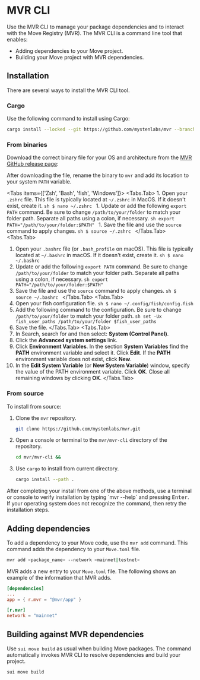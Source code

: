 
# MVR CLI

Use the MVR CLI to manage your package dependencies and to interact with the Move Registry (MVR). The MVR CLI is a command line tool that enables:

- Adding dependencies to your Move project.
- Building your Move project with MVR dependencies.

## Installation

There are several ways to install the MVR CLI tool.

### Cargo

Use the following command to install using Cargo:

```sh
cargo install --locked --git https://github.com/mystenlabs/mvr --branch release mvr
```

### From binaries

Download the correct binary file for your OS and architecture from the [MVR GitHub release page](https://github.com/MystenLabs/mvr/releases/latest):

After downloading the file, rename the binary to `mvr` and add its location to your system `PATH` variable.


<Tabs items={['Zsh', 'Bash', 'fish', 'Windows']}>
  <Tabs.Tab>
    1. Open your `.zshrc` file. This file is typically located at `~/.zshrc` in MacOS. If it doesn't exist, create it.
        ```sh
        $ nano ~/.zshrc
        ```
    1. Update or add the following `export PATH` command. Be sure to change `/path/to/your/folder` to match your folder path. Separate all paths using a colon, if necessary.
        ```sh
        export PATH="/path/to/your/folder:$PATH"
        ```
    1. Save the file and use the `source` command to apply changes.
        ```sh
        $ source ~/.zshrc
        ```
  </Tabs.Tab>
  <Tabs.Tab>
  1. Open your `.bashrc` file (or `.bash_profile` on macOS). This file is typically located at `~/.bashrc` in macOS. If it doesn't exist, create it.
    ```sh
    $ nano ~/.bashrc
    ```
  1. Update or add the following `export PATH` command. Be sure to change `/path/to/your/folder` to match your folder path. Separate all paths using a colon, if necessary.
    ```sh
    export PATH="/path/to/your/folder:$PATH"
    ```
  1. Save the file and use the `source` command to apply changes.
    ```sh
    $ source ~/.bashrc
    ```
  </Tabs.Tab>
  <Tabs.Tab>
  1. Open your fish configuration file. 
    ```sh
    $ nano ~/.config/fish/config.fish
    ```
  1. Add the following command to the configuration. Be sure to change `/path/to/your/folder` to match your folder path.
    ```sh
    set -Ux fish_user_paths /path/to/your/folder $fish_user_paths
    ```
  1. Save the file. 
  </Tabs.Tab>
  <Tabs.Tab>
  1. In Search, search for and then select: **System (Control Panel)**.
  1. Click the **Advanced system settings** link.
  1. Click **Environment Variables**. In the section **System Variables** find the **PATH** environment variable and select it. Click **Edit**. If the **PATH** environment variable does not exist, click **New**.
  1. In the **Edit System Variable** (or **New System Variable**) window, specify the value of the PATH environment variable. Click **OK**. Close all remaining windows by clicking **OK**.
  </Tabs.Tab>
</Tabs>

### From source

To install from source:

1. Clone the `mvr` repository.
    ```sh
    git clone https://github.com/mystenlabs/mvr.git
    ```
1. Open a console or terminal to the `mvr/mvr-cli` directory of the repository.
    ```sh
    cd mvr/mvr-cli && 
    ```
1. Use `cargo` to install from current directory.
    ```sh
    cargo install --path .
    ```

<div class="nx-pt-6">
<Callout>
After completing your install from one of the above methods, use a terminal or console to verify installation by typing `mvr --help` and pressing <kbd>Enter</kbd>. If your operating system does not recognize the command, then retry the installation steps.
</Callout>
</div>

## Adding dependencies

To add a dependency to your Move code, use the `mvr add` command. This command adds the dependency to your `Move.toml` file.

```sh
mvr add <package_name> --network <mainnet|testnet>
```

MVR adds a new entry to your `Move.toml` file. The following shows an example of the information that MVR adds.

```toml
[dependencies]
...
app = { r.mvr = "@mvr/app" }

[r.mvr]
network = "mainnet"
```

## Building against MVR dependencies

Use `sui move build` as usual when building Move packages. The command automatically invokes MVR CLI to resolve dependencies and build your project.

```bash
sui move build
```
